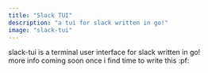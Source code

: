 ```yaml
---
title: "Slack TUI"
description: "a tui for slack written in go!"
image: "slack-tui"
---
```


slack-tui is a terminal user interface for slack written in go! \
more info coming soon once i find time to write this :pf:
